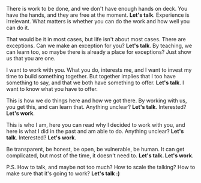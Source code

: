 
There is work to be done, and we don't have enough hands on deck. You have the hands, and they are free at the moment.
**Let's talk**. Experience is irrelevant. What matters is whether you can do the work and how well you can do it.

That would be it in most cases, but life isn't about most cases. There are exceptions. Can we make an exception for you?
**Let's talk**. By teaching, we can learn too, so maybe there is already a place for exceptions? Just show us that you are one.

I want to work with you. What you do, interests me, and I want to invest my time to build something together. But together
implies that I too have something to say, and that we both have something to offer. **Let's talk**. I want to know what you have to offer.

This is how we do things here and how we got there. By working with us, you get this, and can learn that. Anything unclear? **Let's talk**. Interested? **Let's work**.

This is who I am, here you can read why I decided to work with you, and here is what I did in the past and am able to do. Anything unclear? **Let's talk**. Interested? **Let's work**.

Be transparent, be honest, be open, be vulnerable, be human. It can get complicated, but most of the time, it doesn't need to. **Let's talk. Let's work**.

P.S. How to talk, and maybe not too much? How to scale the talking? How to make sure that it's going to work? **Let's talk :)**

